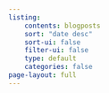 ```yaml
---
listing: 
    contents: blogposts
    sort: "date desc"
    sort-ui: false
    filter-ui: false
    type: default
    categories: false
page-layout: full
---
```

